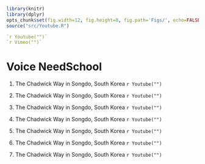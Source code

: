 ```r
library(knitr)
library(dplyr)
opts_chunk$set(fig.width=12, fig.height=8, fig.path='Figs/', echo=FALSE, warning=FALSE, message=FALSE)
source("src/Youtube.R")
```

```r
`r Youtube("")`
`r Vimeo("")`
```

# Voice NeedSchool

1. The Chadwick Way in Songdo, South Korea
`r Youtube("")`

1. The Chadwick Way in Songdo, South Korea
`r Youtube("")`

1. The Chadwick Way in Songdo, South Korea
`r Youtube("")`

1. The Chadwick Way in Songdo, South Korea
`r Youtube("")`

1. The Chadwick Way in Songdo, South Korea
`r Youtube("")`

1. The Chadwick Way in Songdo, South Korea
`r Youtube("")`

1. The Chadwick Way in Songdo, South Korea
`r Youtube("")`
